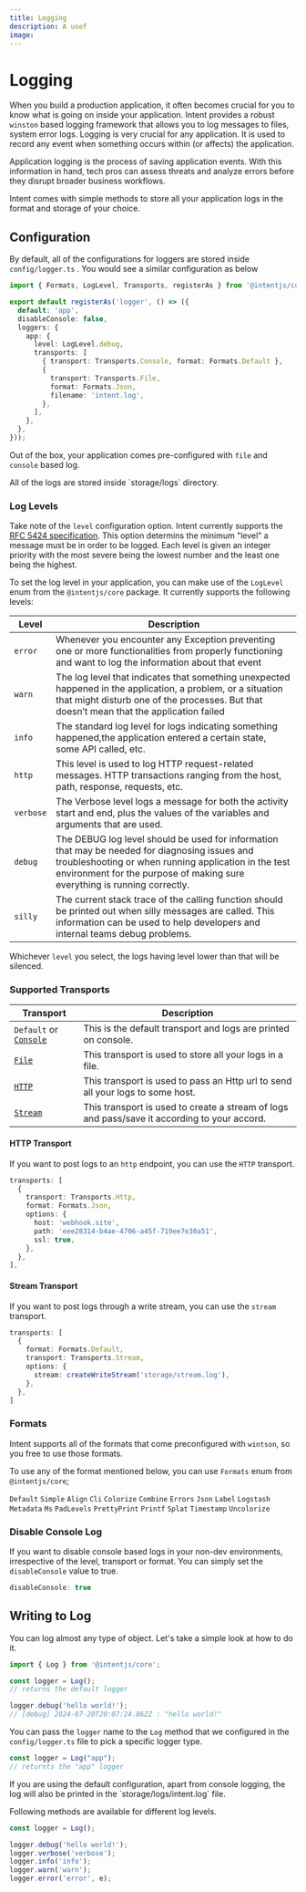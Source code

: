 ```yaml
---
title: Logging
description: A usef
image:
---
```


# Logging

When you build a production application, it often becomes crucial for you to know what is going on inside your application. Intent provides a robust `winston` based logging framework that allows you to log messages to files, system error logs. Logging is very crucial for any application. It is used to record any event when something occurs within (or affects) the application.

Application logging is the process of saving application events. With this information in hand, tech pros can assess threats and analyze errors before they disrupt broader business workflows.

Intent comes with simple methods to store all your application logs in the format and storage of your choice.

## Configuration

By default, all of the configurations for loggers are stored inside `config/logger.ts` . You would see a similar configuration as below

```ts copy
import { Formats, LogLevel, Transports, registerAs } from '@intentjs/core';

export default registerAs('logger', () => ({
  default: 'app',
  disableConsole: false,
  loggers: {
    app: {
      level: LogLevel.debug,
      transports: [
        { transport: Transports.Console, format: Formats.Default },
        {
          transport: Transports.File,
          format: Formats.Json,
          filename: 'intent.log',
        },
      ],
    },
  },
}));
```

Out of the box, your application comes pre-configured with `file` and `console` based log. 

<Callout type="info">
  All of the logs are stored inside `storage/logs` directory.
</Callout>

### Log Levels

Take note of the `level` configuration option. Intent currently supports the [RFC 5424 specification](https://datatracker.ietf.org/doc/html/rfc5424#page-11). This option determins the minimum "level" a message must be in order to be logged.
Each level is given an integer priority with the most severe being the lowest number and the least one being the highest.

To set the log level in your application, you can make use of the `LogLevel` enum from the `@intentjs/core` package. It currently supports the following levels:

|Level|Description|
|---|---|
|`error`|Whenever you encounter any Exception preventing one or more functionalities from properly functioning and want to log the information about that event|
|`warn`|The log level that indicates that something unexpected happened in the application, a problem, or a situation that might disturb one of the processes. But that doesn’t mean that the application failed|
|`info`| The standard log level for logs indicating something happened,the application entered a certain state, some API called, etc.|
|`http`| This level is used to log HTTP request-related messages. HTTP transactions ranging from the host, path, response, requests, etc.|
|`verbose`| The Verbose level logs a message for both the activity start and end, plus the values of the variables and arguments that are used.|
|`debug`| The DEBUG log level should be used for information that may be needed for diagnosing issues and troubleshooting or when running application in the test environment for the purpose of making sure everything is running correctly.|
|`silly`| The current stack trace of the calling function should be printed out when silly messages are called. This information can be used to help developers and internal teams debug problems.|

Whichever `level` you select, the logs having level lower than that will be silenced.

### Supported Transports

|Transport|Description|
|---|---|
|`Default` or [`Console`](https://github.com/winstonjs/winston/blob/master/docs/transports.md#console-transport)|This is the default transport and logs are printed on console.|
|[`File`](https://github.com/winstonjs/winston/blob/master/docs/transports.md#file-transport)|This transport is used to store all your logs in a file.|
|[`HTTP`](https://github.com/winstonjs/winston/blob/master/docs/transports.md#http-transport)|This transport is used to pass an Http url to send all your logs to some host.|
|[`Stream`](https://github.com/winstonjs/winston/blob/master/docs/transports.md#stream-transport)|This transport is used to create a stream of logs and pass/save it according to your accord.|

#### HTTP Transport

If you want to post logs to an `http` endpoint, you can use the `HTTP` transport. 

```ts copy
transports: [
  {
    transport: Transports.Http,
    format: Formats.Json,
    options: {
      host: 'webhook.site',
      path: 'eee28314-b4ae-4706-a45f-719ee7e30a51',
      ssl: true,
    },
  },
],
```

#### Stream Transport

If you want to post logs through a write stream, you can use the `stream` transport.

```ts copy
transports: [
  {
    format: Formats.Default,
    transport: Transports.Stream,
    options: {
      stream: createWriteStream('storage/stream.log'),
    },
  },
]
```

### Formats

Intent supports all of the formats that come preconfigured with `wintson`, so you free to use those formats.

To use any of the format mentioned below, you can use `Formats` enum from `@intentjs/core`;

`Default`
`Simple`
`Align`
`Cli`
`Colorize`
`Combine`
`Errors`
`Json`
`Label`
`Logstash`
`Metadata`
`Ms`
`PadLevels`
`PrettyPrint`
`Printf`
`Splat`
`Timestamp`
`Uncolorize`

### Disable Console Log
If you want to disable console based logs in your non-dev environments, irrespective of the level, transport or format. You can simply set the `disableConsole` value to true.

```ts
disableConsole: true
```

## Writing to Log

You can log almost any type of object. Let's take a simple look at how to do it.

```ts
import { Log } from '@intentjs/core';

const logger = Log();
// returns the default logger

logger.debug('hello world!');
// [debug] 2024-07-20T20:07:24.862Z : "hello world!"
```

You can pass the `logger` name to the `Log` method that we configured in the `config/logger.ts` file to pick a specific logger type.

```ts
const logger = Log("app");
// returnts the "app" logger
```

<Callout type="info">
If you are using the default configuration, apart from console logging, the log will also be printed in the `storage/logs/intent.log` file.
</Callout>

Following methods are available for different log levels.

```ts
const logger = Log();

logger.debug('hello world!');
logger.verbose('verbose');
logger.info('info');
logger.warn('warn');
logger.error('error', e);
```
